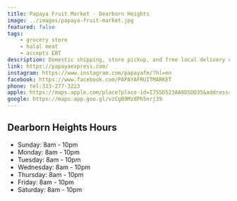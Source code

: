 ```yaml
---
title: Papaya Fruit Market - Dearborn Heights
image: ../images/papaya-fruit-market.jpg
featured: false
tags:
    - grocery store
    - halal meat
    - accepts EBT
description: Domestic shipping, store pickup, and free local delivery on orders above $99
link: https://papayaexpress.com/
instagram: https://www.instagram.com/papayafm/?hl=en
facebook: https://www.facebook.com/PAPAYAFRUITMARKET
phone: tel:313-277-3223
apple: https://maps.apple.com/place?place-id=I755D523AA8D5DD35&address=25633+W+Warren+St%2C+Dearborn+Heights%2C+MI++48127%2C+United+States&coordinate=42.3408452%2C-83.2906515&name=Papaya+Fruit+Market+%28Papaya+Dearborn+Heights%29&_provider=9902
google: https://maps.app.goo.gl/vzCgB9MzdPh5nrj39
---
```


## Dearborn Heights Hours

- Sunday: 8am - 10pm
- Monday: 8am - 10pm
- Tuesday: 8am - 10pm
- Wednesday: 8am - 10pm
- Thursday: 8am - 10pm
- Friday: 8am - 10pm
- Saturday: 8am - 10pm